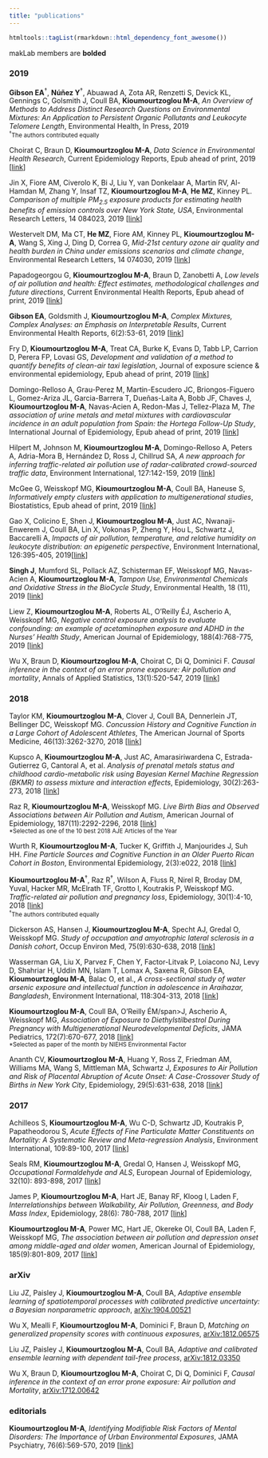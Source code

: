 ```yaml
---
title: "publications"
---
```


```r
htmltools::tagList(rmarkdown::html_dependency_font_awesome())
```

makLab members are <b>bolded</b> 

<!-- <div class="expand collapsed" data-toggle="collapse" data-target="#uniqueID" aria-expanded="false" aria-controls="uniqueID"> -->
<!-- This section will trigger the appearance of the other section -->
<!-- </div> -->

<!-- <div class="collapsed" id="uniqueID"> -->
<!-- This section will appear and disappear.  -->
<!-- </div> -->

<div class="expand collapsed" data-toggle="collapse" data-target="#2019" aria-expanded="false" aria-controls="2019" cursor:pointer>
### 2019 <i class="fa fa-angle-double-down"></i>
</div>

<div class="collapse" id="2019">

<!-- <div class="expand collapsed" data-toggle="collapse" data-target="#2019pp" aria-expanded="false" aria-controls="2019pp"> -->
<!-- #### peer-reviewed -->
<!-- </div> -->

<!-- <div class="collapse" id="2019pp"> -->


<b>Gibson EA</b><sup><span>&#8224;</span></sup>, <b>N<span>&#250;</span><span>&#241;</span>ez Y</b><sup><span>&#8224;</span></sup>, Abuawad A, Zota AR, Renzetti S, Devick KL, Gennings C, Golsmith J, Coull BA, <b>Kioumourtzoglou M-A</b>, _An Overview of Methods to Address Distinct Research Questions on Environmental Mixtures: An Application to Persistent Organic Pollutants and Leukocyte Telomere Length_, Environmental Health, In Press, 2019 <br>
<small><sup><span>&#8224;</span></sup>The authors contributed equally</small>


Choirat C, Braun D, <b>Kioumourtzoglou M-A</b>, _Data Science in Environmental Health Research_, Current Epidemiology Reports, Epub ahead of print, 2019 [[link](https://link.springer.com/article/10.1007/s40471-019-00205-5){target=__blank_}]


Jin X, Fiore AM, Civerolo K, Bi J, Liu Y, van Donkelaar A, Martin RV, Al-Hamdan M, Zhang Y, Insaf TZ, <b>Kioumourtzoglou M-A</b>, <b>He MZ</b>, Kinney PL. _Comparison of multiple PM<sub>2.5</sub> exposure products for estimating health benefits of emission controls over New York State, USA_, Environmental Research Letters, 14 084023, 2019 [[link](https://iopscience.iop.org/article/10.1088/1748-9326/ab2dcb){target=__blank_}]


Westervelt DM, Ma CT, <b>He MZ</b>, Fiore AM, Kinney PL, <b>Kioumourtzoglou M-A</b>, Wang S, Xing J, Ding D, Correa G, _Mid-21st century ozone air quality and health burden in China under emissions scenarios and climate change_, Environmental Research Letters, 14 074030, 2019 [[link](https://iopscience.iop.org/article/10.1088/1748-9326/ab260b){target=__blank_}]


Papadogeorgou G, <b>Kioumourtzoglou M-A</b>, Braun D, Zanobetti A, _Low levels of air pollution and health: Effect estimates, methodological challenges and future directions_, Current Environmental Health Reports, Epub ahead of print, 2019 [[link](https://www.ncbi.nlm.nih.gov/pubmed/31090042){target=__blank_}]


<b>Gibson EA</b>, Goldsmith J, <b>Kioumourtzoglou M-A</b>, _Complex Mixtures, Complex Analyses: an Emphasis on Interpretable Results_, Current Environmental Health Reports, 6(2):53-61, 2019 [[link](https://www.ncbi.nlm.nih.gov/pubmed/31069725){target=__blank_}]


Fry D, <b>Kioumourtzoglou M-A</b>, Treat CA, Burke K, Evans D, Tabb LP, Carrion D, Perera FP, Lovasi GS, _Development and validation of a method to quantify benefits of clean-air taxi legislation_, Journal of exposure science & environmental epidemiology, Epub ahead of print, 2019 [[link](https://www.nature.com/articles/s41370-019-0141-6){target=__blank_}]


Domingo-Relloso A, Grau-Perez M, Martin-Escudero JC, Briongos-Figuero L, Gomez-Ariza JL, Garcia-Barrera T, Dueñas-Laita A, Bobb JF, Chaves J, <b>Kioumourtzoglou M-A</b>, Navas-Acien A, Redon-Mas J, Tellez-Plaza M, _The association of urine metals and metal mixtures with cardiovascular incidence in an adult population from Spain: the Hortega Follow-Up Study_, International Journal of Epidemiology, Epub ahead of print, 2019 [[link](https://academic.oup.com/ije/advance-article/doi/10.1093/ije/dyz061/5435736){target=__blank_}]


Hilpert M, Johnson M, <b>Kioumourtzoglou M-A</b>, Domingo-Relloso A, Peters A, Adria-Mora B, Hernández D, Ross J, Chillrud SA, _A new approach for inferring traffic-related air pollution use of radar-calibrated crowd-sourced traffic data_, Environment International, 127:142-159, 2019 [[link](https://www.sciencedirect.com/science/article/pii/S0160412018315137){target=__blank_}]


McGee G, Weisskopf MG, <b>Kioumourtzoglou M-A</b>, Coull BA, Haneuse S, _Informatively empty clusters with application to multigenerational studies_, Biostatistics, Epub ahead of print, 2019 [[link](https://academic.oup.com/biostatistics/advance-article/doi/10.1093/biostatistics/kxz005/5432286){target=__blank_}]


Gao X, Colicino E, Shen J, <b>Kioumourtzoglou M-A</b>, Just AC, Nwanaji-Enwerem J, Coull BA, Lin X, Vokonas P, Zheng Y, Hou L, Schwartz J, Baccarelli A, _Impacts of air pollution, temperature, and relative humidity on leukocyte distribution: an epigenetic perspective_, Environment International, 126:395-405, 2019[[link](https://www.sciencedirect.com/science/article/pii/S0160412018330642?via%3Dihub){target=__blank_}]


<b>Singh J</b>, Mumford SL, Pollack AZ, Schisterman EF, Weisskopf MG, Navas-Acien A, <b>Kioumourtzoglou M-A</b>, _Tampon Use, Environmental Chemicals and Oxidative Stress in the BioCycle Study_, Environmental Health, 18 (11), 2019 [[link](https://ehjournal.biomedcentral.com/articles/10.1186/s12940-019-0452-z){target=__blank_}]


Liew Z, <b>Kioumourtzoglou M-A</b>, Roberts AL, O'Reilly <span>&#201;</span>J, Ascherio A, Weisskopf MG, _Negative control exposure analysis to evaluate confounding: an example of acetaminophen exposure and ADHD in the Nurses' Health Study_, American Journal of Epidemiology, 188(4):768-775, 2019 [[link](https://www.ncbi.nlm.nih.gov/pubmed/30923825){target=__blank_}]


Wu X, Braun D, <b>Kioumourtzoglou M-A</b>, Choirat C, Di Q, Dominici F. _Causal inference in the context of an error prone exposure: Air pollution and mortality_, Annals of Applied Statistics, 13(1):520-547, 2019 [[link](https://projecteuclid.org/euclid.aoas/1554861659){target=__blank_}]

<!-- </div> -->

<!-- <div class="expand collapsed" data-toggle="collapse" data-target="#2019aa" aria-expanded="false" aria-controls="2019aa"> -->
<!-- #### arxiv -->
<!-- </div> -->

<!-- <div class="collapse" id="2019aa"> -->

<!-- empty for now -->

<!-- </div> -->

</div>

<div class="expand collapsed" data-toggle="collapse" data-target="#2018" aria-expanded="false" aria-controls="2018">
### 2018 <i class="fa fa-angle-double-down"></i>
</div>

<div class="collapse" id="2018">


Taylor KM, <b>Kioumourtzoglou M-A</b>, Clover J, Coull BA, Dennerlein JT, Bellinger DC, Weisskopf MG. _Concussion History and Cognitive Function in a Large Cohort of Adolescent Athletes_, The American Journal of Sports Medicine, 46(13):3262-3270, 2018 [[link](https://www.ncbi.nlm.nih.gov/pubmed/30230912){target=__blank_}]


Kupsco A, <b>Kioumourtzoglou M-A</b>, Just AC, Amarasiriwardena C, Estrada-Gutierrez G, Cantoral A, et al. _Analysis of prenatal metals status and childhood cardio-metabolic risk using Bayesian Kernel Machine Regression (BKMR) to assess mixture and interaction effects_, Epidemiology, 30(2):263-273, 2018 [[link](https://journals.lww.com/epidem/fulltext/2019/03000/Prenatal_Metal_Concentrations_and_Childhood.16.aspx){target=__blank_}]


Raz R, <b>Kioumourtzoglou M-A</b>, Weisskopf MG. _Live Birth Bias and Observed Associations between Air Pollution and Autism_, American Journal of Epidemiology, 187(11):2292-2296, 2018 [[link](https://www.ncbi.nlm.nih.gov/pubmed/30099488){target=__blank_}] <br>
<small>*Selected as one of the 10 best 2018 AJE Articles of the Year</small>


Wurth R, <b>Kioumourtzoglou M-A</b>, Tucker K, Griffith J, Manjourides J, Suh HH. _Fine Particle Sources and Cognitive Function in an Older Puerto Rican Cohort in Boston_, Environmental Epidemiology, 2(3):e022, 2018 [[link](https://www.ncbi.nlm.nih.gov/pubmed/30506018){target=__blank_}]


<b>Kioumourtzoglou M-A</b><sup><span>&#8224;</span></sup>, Raz R<sup><span>&#8224;</span></sup>, Wilson A, Fluss R, Nirel R, Broday DM, Yuval, Hacker MR, McElrath TF, Grotto I, Koutrakis P, Weisskopf MG. _Traffic-related air pollution and pregnancy loss_, Epidemiology, 30(1):4-10, 2018 [[link](https://www.ncbi.nlm.nih.gov/pubmed/30199416){target=__blank_}]  <br>
<small><sup><span>&#8224;</span></sup>The authors contributed equally</small>


Dickerson AS, Hansen J, <b>Kioumourtzoglou M-A</b>, Specht AJ, Gredal O, Weisskopf MG. _Study of occupation and amyotrophic lateral sclerosis in a Danish cohort_, Occup Environ Med, 75(9):630-638, 2018 [[link](https://www.ncbi.nlm.nih.gov/pubmed/29941657){target=__blank_}]


Wasserman GA, Liu X, Parvez F, Chen Y, Factor-Litvak P, Loiacono NJ, Levy D, Shahriar H, Uddin MN, Islam T, Lomax A, Saxena R, Gibson EA, <b>Kioumourtzoglou M-A</b>, Balac O, et al., _A cross-sectional study of water arsenic exposure and intellectual function in adolescence in Araihazar, Bangladesh_, Environment International, 118:304-313, 2018 [[link](https://www.ncbi.nlm.nih.gov/pubmed/29933234){target=__blank_}]


<b>Kioumourtzoglou M-A</b>, Coull BA, O'Reilly <span>&#201;M/span>J, Ascherio A, Weisskopf MG, _Association of Exposure to Diethylstilbestrol During Pregnancy with Multigenerational Neurodevelopmental Deficits_, JAMA Pediatrics, 172(7):670-677, 2018 [[link](https://jamanetwork.com/journals/jamapediatrics/fullarticle/2680954){target=__blank_}] <br>
<small>*Selected as paper of the month by NIEHS Environmental Factor</small>


Ananth CV, <b>Kioumourtzoglou M-A</b>, Huang Y, Ross Z, Friedman AM, Williams MA, Wang S, Mittleman MA, Schwartz J, _Exposures to Air Pollution and Risk of Placental Abruption of Acute Onset: A Case-Crossover Study of Births in New York City_, Epidemiology, 29(5):631-638, 2018 [[link](https://www.ncbi.nlm.nih.gov/pubmed/29863531){target=__blank_}]

</div>

<div class="expand collapsed" data-toggle="collapse" data-target="#2017" aria-expanded="false" aria-controls="2017">
### 2017 <i class="fa fa-angle-double-down"></i>
</div>

<div class="collapse" id="2017">


Achilleos S, <b>Kioumourtzoglou M-A</b>, Wu C-D, Schwartz JD, Koutrakis P, Papatheodorou S, _Acute Effects of Fine Particulate Matter Constituents on Mortality: A Systematic Review and Meta-regression Analysis_, Environment International, 109:89-100, 2017 [[link](https://www.sciencedirect.com/science/article/pii/S0160412016310418){target=__blank_}]


Seals RM, <b>Kioumourtzoglou M-A</b>, Gredal O, Hansen J, Weisskopf MG, _Occupational Formaldehyde and ALS_, European Journal of Epidemiology, 32(10): 893-898, 2017 [[link](https://www.ncbi.nlm.nih.gov/pubmed/28585120){target=__blank_}]


James P, <b>Kioumourtzoglou M-A</b>, Hart JE, Banay RF, Kloog I, Laden F, _Interrelationships between Walkability, Air Pollution, Greenness, and Body Mass Index_, Epidemiology, 28(6): 780-788, 2017 [[link](https://www.ncbi.nlm.nih.gov/pubmed/28767514){target=__blank_}]


<b>Kioumourtzoglou M-A</b>, Power MC, Hart JE, Okereke OI, Coull BA, Laden F, Weisskopf MG, _The association between air pollution and depression onset among middle-aged and older women_, American Journal of Epidemiology, 185(9):801-809, 2017 [[link](https://www.ncbi.nlm.nih.gov/pubmed/28369173){target=__blank_}]

</div>

<div class="expand collapsed" data-toggle="collapse" data-target="#1arxiv" aria-expanded="false" aria-controls="1arxiv">
### arXiv <i class="fa fa-angle-double-down"></i>
</div>

<div class="collapse" id="1arxiv">

Liu JZ, Paisley J, <b>Kioumourtzoglou M-A</b>, Coull BA, _Adaptive ensemble learning of spatiotemporal processes with calibrated predictive uncertainty: a Bayesian nonparametric approach_, [arXiv:1904.00521](https://arxiv.org/abs/1904.00521){target=__blank_}

Wu X, Mealli F, <b>Kioumourtzoglou M-A</b>, Dominici F, Braun D, _Matching on generalized propensity scores with continuous exposures_, [arXiv:1812.06575](https://arxiv.org/abs/1812.06575){target=__blank_}

Liu JZ, Paisley J, <b>Kioumourtzoglou M-A</b>, Coull BA, _Adaptive and calibrated ensemble learning with dependent tail-free process_, [arXiv:1812.03350](https://arxiv.org/abs/1812.03350){target=__blank_}

Wu X, Braun D, <b>Kioumourtzoglou M-A</b>, Choirat C, Di Q, Dominici F, _Causal inference in the context of an error prone exposure: Air pollution and Mortality_, [arXiv:1712.00642](https://arxiv.org/abs/1712.00642){target=__blank_}


</div>


<div class="expand collapsed" data-toggle="collapse" data-target="#1edit" aria-expanded="false" aria-controls="1edit">
### editorials <i class="fa fa-angle-double-down"></i>
</div>

<div class="collapse" id="1edit">

<b>Kioumourtzoglou M-A</b>, _Identifying Modifiable Risk Factors of Mental Disorders: The Importance of Urban Environmental Exposures_, JAMA Psychiatry, 76(6):569-570, 2019 [[link](https://jamanetwork.com/journals/jamapsychiatry/fullarticle/2729438){target=__blank_}]

</div>